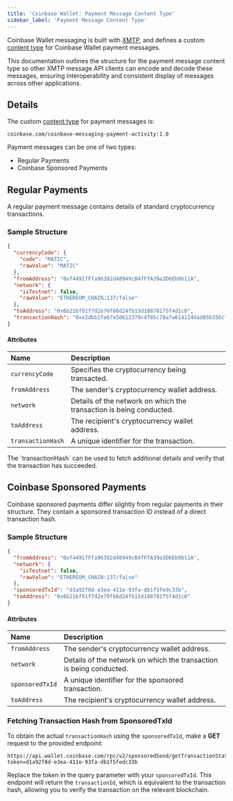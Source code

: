 ```yaml
---
title: 'Coinbase Wallet: Payment Message Content Type'
sidebar_label: 'Payment Message Content Type'
---
```


Coinbase Wallet messaging is built with [XMTP](https://xmtp.org/), and defines a custom [content type](https://xmtp.org/docs/content-types/introduction) for Coinbase Wallet payment messages.

This documentation outlines the structure for the payment message content type so other XMTP message API clients can encode and decode these messages, ensuring interoperability and consistent display of messages across other applications.

## Details

The custom [content type](https://xmtp.org/docs/content-types/introduction) for payment messages is:

`coinbase.com/coinbase-messaging-payment-activity:1.0`

Payment messages can be one of two types:

- Regular Payments
- Coinbase Sponsored Payments

## Regular Payments

A regular payment message contains details of standard cryptocurrency transactions.

### Sample Structure

```json
{
  "currencyCode": {
    "code": "MATIC",
    "rawValue": "MATIC"
  },
  "fromAddress": "0xf4491fFfa96382d48949cB4fFfA39a3D6Eb9b11A",
  "network": {
    "isTestnet": false,
    "rawValue": "ETHEREUM_CHAIN:137/false"
  },
  "toAddress": "0x6b21bf91f7d2e70f66d24fb15d18878175f4d1c0",
  "transactionHash": "0xe2dbb1fa07e50b12379c4f85c79a7a614124dad85b356cfb36fecba378f781b5"
}
```

#### Attributes

| Name              | Description                                                         |
| :---------------- | :------------------------------------------------------------------ |
| `currencyCode`    | Specifies the cryptocurrency being transacted.                      |
| `fromAddress`     | The sender's cryptocurrency wallet address.                         |
| `network`         | Details of the network on which the transaction is being conducted. |
| `toAddress`       | The recipient's cryptocurrency wallet address.                      |
| `transactionHash` | A unique identifier for the transaction.                            |

<Note>
The `transactionHash` can be used to fetch additional details and verify that the transaction has succeeded.
</Note>


## Coinbase Sponsored Payments

Coinbase sponsored payments differ slightly from regular payments in their structure. They contain a sponsored transaction ID instead of a direct transaction hash.

### Sample Structure

```json
{
  "fromAddress": "0xf4491fFfa96382d48949cB4fFfA39a3D6Eb9b11A",
  "network": {
    "isTestnet": false,
    "rawValue": "ETHEREUM_CHAIN:137/false"
  },
  "sponsoredTxId": "d1a92f8d-e3ea-411e-93fa-db1f5fedc33b",
  "toAddress": "0x6b21bf91f7d2e70f66d24fb15d18878175f4d1c0"
}
```

#### Attributes

| Name            | Description                                                         |
| :-------------- | :------------------------------------------------------------------ |
| `fromAddress`   | The sender's cryptocurrency wallet address.                         |
| `network`       | Details of the network on which the transaction is being conducted. |
| `sponsoredTxId` | A unique identifier for the sponsored transaction.                  |
| `toAddress`     | The recipient's cryptocurrency wallet address.                      |

### Fetching Transaction Hash from SponsoredTxId

To obtain the actual `transactionHash` using the `sponsoredTxId`, make a **GET** request to the provided endpoint:

```
https://api.wallet.coinbase.com/rpc/v2/sponsoredSend/getTransactionStatus?token=d1a92f8d-e3ea-411e-93fa-db1f5fedc33b
```

Replace the token in the query parameter with your `sponsoredTxId`. This endpoint will return the `transactionId`, which is equivalent to the transaction hash, allowing you to verify the transaction on the relevant blockchain.


